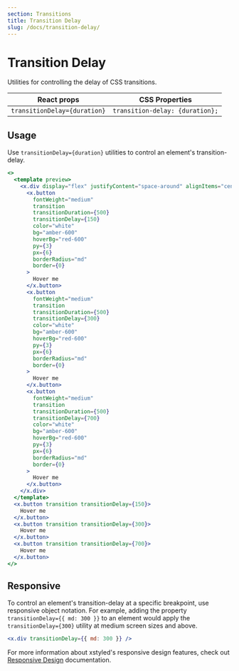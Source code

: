 ```yaml
---
section: Transitions
title: Transition Delay
slug: /docs/transition-delay/
---
```


# Transition Delay

Utilities for controlling the delay of CSS transitions.

| React props                  | CSS Properties                  |
| ---------------------------- | ------------------------------- |
| `transitionDelay={duration}` | `transition-delay: {duration};` |

## Usage

Use `transitionDelay={duration}` utilities to control an element's transition-delay.

```jsx preview color=amber
<>
  <template preview>
    <x.div display="flex" justifyContent="space-around" alignItems="center">
      <x.button
        fontWeight="medium"
        transition
        transitionDuration={500}
        transitionDelay={150}
        color="white"
        bg="amber-600"
        hoverBg="red-600"
        py={3}
        px={6}
        borderRadius="md"
        border={0}
      >
        Hover me
      </x.button>
      <x.button
        fontWeight="medium"
        transition
        transitionDuration={500}
        transitionDelay={300}
        color="white"
        bg="amber-600"
        hoverBg="red-600"
        py={3}
        px={6}
        borderRadius="md"
        border={0}
      >
        Hover me
      </x.button>
      <x.button
        fontWeight="medium"
        transition
        transitionDuration={500}
        transitionDelay={700}
        color="white"
        bg="amber-600"
        hoverBg="red-600"
        py={3}
        px={6}
        borderRadius="md"
        border={0}
      >
        Hover me
      </x.button>
    </x.div>
  </template>
  <x.button transition transitionDelay={150}>
    Hover me
  </x.button>
  <x.button transition transitionDelay={300}>
    Hover me
  </x.button>
  <x.button transition transitionDelay={700}>
    Hover me
  </x.button>
</>
```

## Responsive

To control an element's transition-delay at a specific breakpoint, use responsive object notation. For example, adding the property `transitionDelay={{ md: 300 }}` to an element would apply the `transitionDelay={300}` utility at medium screen sizes and above.

```jsx
<x.div transitionDelay={{ md: 300 }} />
```

For more information about xstyled's responsive design features, check out [Responsive Design](@TODO-link) documentation.
